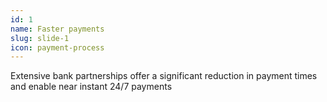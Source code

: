 ```yaml
---
id: 1
name: Faster payments
slug: slide-1
icon: payment-process
---
```


Extensive bank partnerships offer a significant reduction in payment times and enable near instant 24/7 payments
